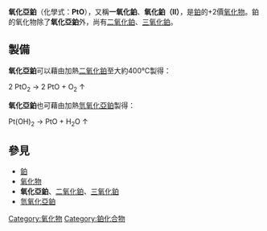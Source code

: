 {{Chembox
| Name = 氧化铂（Ⅱ）
|ImageFile=Kristallstruktur Platinsulfid.png
| IUPACName = Platinum(II) oxide
| OtherNames = 一氧化鉑、氧化鉑（Ⅱ）
| Section1 = {{Chembox Identifiers
| CASNo = 12035-82-4
| CASNo_Ref = {{cascite|changed|??}}
|SMILES=[Pt]=O
}}
| Section2 = {{Chembox Properties
|   Formula = PtO
|   MolarMass = 211.08
|   Appearance = 黑色粉末
|   Density = 14.9 g/cm<sup>3</sup>
|   Solubility = 不溶於水與[[乙醇|酒精]]，但可溶於[[王水|王水]]
  }}
}}
'''氧化亞鉑'''（化學式：'''PtO'''），又稱'''一氧化鉑'''、'''氧化鉑（Ⅱ）'''，是[[鉑|鉑]]的+2價[[氧化物|氧化物]]。鉑的氧化物除了'''氧化亞鉑'''外，尚有[[二氧化鉑|二氧化鉑]]、[[三氧化鉑|三氧化鉑]]。

== 製備 ==

'''氧化亞鉑'''可以藉由加熱[[二氧化鉑|二氧化鉑]]至大約400℃製得：

2 PtO<sub>2</sub> → 2 PtO + O<sub>2</sub> ↑

'''氧化亞鉑'''也可藉由加熱[[氫氧化亞鉑|氫氧化亞鉑]]製得：

Pt(OH)<sub>2</sub> → PtO + H<sub>2</sub>O ↑

== 參見 ==

*[[鉑|鉑]]
*[[氧化物|氧化物]]
*'''氧化亞鉑'''、[[二氧化鉑|二氧化鉑]]、[[三氧化鉑|三氧化鉑]]
*[[氫氧化亞鉑|氫氧化亞鉑]]

{{inorganic-compound-stub}}

[[Category:氧化物|Category:氧化物]]
[[Category:鉑化合物|Category:鉑化合物]]